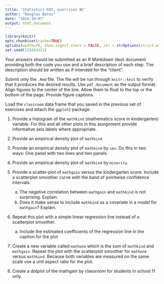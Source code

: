 ```yaml
---
title: 'Statistics 692, exercises #2'
author: "Douglas Bates"
date: "2014-10-07"
output: html_document
---
```

```r
library(knitr)
opts_chunk$set(cache=TRUE)
options(width=76, show.signif.stars = FALSE, str = strOptions(strict.width = "cut"))
set.seed(123454321)
``` 
Your answers should be submitted as an _R Markdown_ (`Rmd`) document providing both the code you use and a brief description of each step.  The description should be written as if intended for the "client".

Submit only the `.Rmd` file.  The file will be run through `knitr::knit` to verify that it produces the desired results.  Use `pdf_document` as the output format.  Align figures to the center of the line.  Allow them to float to the top or the bottom of the page.  Provide figure captions.

Load the `classroom` data frame that you saved in the previous set of exercises and attach the `ggplot2` package.

1. Provide a histogram of the `mathkind` (mathematics score in kindergarten) variable.  For this and all other plots in this assignment provide informative axis labels where appropriate.

2. Provide an empirical density plot of `mathkind`

3. Provide an empirical density plot of `mathkind` by `sex`.  Do this in two ways: One panel with two lines and two panels.

4. Provide an empirical density plot of `mathkind` by `minority`.

5. Provide a scatter-plot of `mathgain` versus the kindergarten score.  Include a scatterplot smoother curve with the band of pointwise confidence intervals.
    a. The negative correlation between `mathgain` and `mathkind` is not surprising.  Explain.
    b. Does it make sense to include `mathkind` as a covariate in a model for `mathgain`?  Explain.

6. Repeat this plot with a simple linear regression line instead of a scatterplot smoother.
    a. Include the estimated coefficients of the regression line in the caption for the plot

7. Create a new variable called `mathone` which is the sum of `mathkind` and `mathgain`.  Repeat the plot with the scatterplot smoother for `mathone` versus `mathkind`.  Because both variables are measured on the same scale use a unit aspect ratio for the plot.

8. Create a dotplot of the mathgain by classroom for students in school 11 only.

